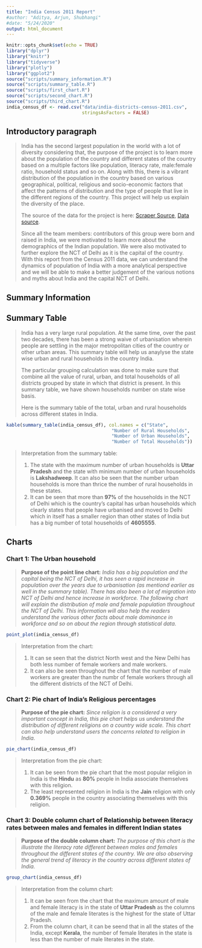 ```yaml
---
title: "India Census 2011 Report"
#author: "Aditya, Arjun, Shubhangi"
#date: "5/24/2020"
output: html_document
---
```


```r
knitr::opts_chunk$set(echo = TRUE)
library("dplyr")
library("knitr")
library("tidyverse")
library("plotly")
library("ggplot2")
source("scripts/summary_information.R")
source("scripts/summary_table.R")
source("scripts/first_chart.R")
source("scripts/second_chart.R")
source("scripts/third_chart.R")
india_census_df <- read.csv("data/india-districts-census-2011.csv",
                            stringsAsFactors = FALSE)
```

## Introductory paragraph
> India has the second largest population in the world with a lot of diversity considering that, the purpose of the project is to learn more about the population of the country and different states of the country based on a multiple factors like population, literacy rate, male:female ratio, household status and so on. Along with this, there is a vibrant distribution of the population in the country based on various geographical, political, religious and socio-economic factors that affect the patterns of distribution and the type of people that live in the different regions of the country. This project will help us explain the diversity of the place.
>
> The source of the data for the project is here: [Scraper Source](https://github.com/nishusharma1608/India-Census-2011-Analysis), [Data source](http://censusindia.gov.in/2011-Common/CensusData2011.html).
>
> Since all the team members: contributors of this group were born and raised in India, we were motivated to learn more about the demographics of the Indian population. We were also motivated to further explore the NCT of Delhi as it is the capital of the country.
> With this report from the Census 2011 data, we can understand the dynamics of population of India with a more analytical perspective and we will be able to make a better judgement of the various notions and myths about India and the capital NCT of Delhi.

## Summary Information


## Summary Table
>  India has a very large rural population. At the same time, over the past two decades, there has been a strong waive of urbanisation wherein people are settling in the major metropolitan cities of the country or other urban areas. This summary table will help us anaylyse the state wise urban and rural households in the country India.
>
> The particular grouping calculation was done to make sure that combine all the value of rural, urban, and total households of all districts grouped by state in which that district is present. In this summary table, we have shown households number on state wise basis.
>
> Here is the summary table of the total, urban and rural households across different states in India.

```r
kable(summary_table(india_census_df), col.names = c("State",
                                       "Number of Rural Households",
                                       "Number of Urban Households",
                                       "Number of Total Households"))
```

> Interpretation from the summary table:
>
> 1. The state with the maximum number of urban households is **Uttar Pradesh** and the state with minimum number of urban households is **Lakshadweep**. It can also be seen that the number urban households is more than thrice the number of rural households in these states.
> 2. It can be seen that more than **97%** of the households in the NCT of Delhi which is the country's capital has urban households which clearly states that people have urbanised and moved to Delhi which in itself has a smaller region than other states of India but has a big number of total households of **4605555**.

## Charts

### Chart 1: The Urban household

> **Purpose of the point line chart:** *India has a big population and the capital being the NCT of Delhi, it has seen a rapid increase in population over the years due to urbanisation (as mentiond earlier as well in the summary table). There has also been a lot of migration into NCT of Delhi and hence increase in workforce. The following chart will explain the distribution of male and female population throughout the NCT of Delhi. This information will also help the readers understand the various other facts about male  dominance in workforce and so on about the region through statistical data.* 

```r
point_plot(india_census_df)
```

> Interpretation from the chart:
>
> 1. It can se seen that the district North west and the New Delhi has both less number of female workers and male workers.
> 2. It can also be seen throughout the chart that the number of male workers are greater than the numbr of female workers through all the different districts of the NCT of Delhi.

### Chart 2: Pie chart of India's Religious percentages

> **Purpose of the pie chart:** *Since religion is a considered a very important concept in India, this pie chart helps us understand the distribution of different religions on a country wide scale. This chart can also help understand users the concerns related to religion in India.*

```r
pie_chart(india_census_df)
```

> Interpretation from the pie chart: 
>
> 1. It can be seen from the pie chart that the most popular religion in India is the **Hindu** as **80%** people in India associate themselves with this religion.
> 2. The least represented religion in India is the **Jain** religion with only **0.369%** people in the country associating themselves with this religion.

### Chart 3: Double column chart of Relationship between literacy rates between males and females in different Indian states

> **Purpose of the double column chart:** *The purpose of this chart is the illustrate the literacy rate different between males and females throughout the different states of the country. We are also observing the general trend of literacy in the country across different states of India.* 

```r
group_chart(india_census_df)
```

> Interpretation from the column chart:
>
> 1. It can be seen from the chart that the maximum amount of male and female literacy is in the state of **Uttar Pradesh** as the columns of the male and female literates is the highest for the state of Uttar Pradesh.
> 2. From the column chart, it can be seend that in all the states of the India, except **Kerala**, the number of female literates in the state is less than the number of male literates in the state.
